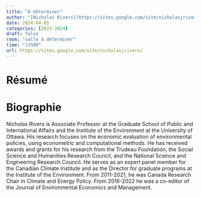 ```yaml
---
title: "À déterminer"
author: "[Nicholas Rivers](https://sites.google.com/site/nicholasjrivers/)"
date: 2024-04-05
categories: [2023-2024]
draft: false
room: "salle à déterminer"
time: "11h00"
url: https://sites.google.com/site/nicholasjrivers/
---
```


# Résumé

# Biographie


Nicholas Rivers is Associate Professor at the Graduate School of Public and International Affairs and the Institute of the Environment at the University of Ottawa.  His research focuses on the economic evaluation of environmental policies, using econometric and computational methods. He has received awards and grants for his research from the Trudeau Foundation, the Social Science and Humanities Research Council, and the National Science and Engineering Research Council. He serves as an expert panel member for the Canadian Climate Institute and as the Director for graduate programs at the Institute of the Environment. From 2011-2021, he was Canada Research Chair in Climate and Energy Policy.  From 2016-2022 he was a co-editor of the Journal of Environmental Economics and Management.
